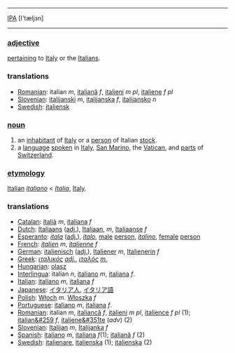 ----
[[IPA]] [I'tæljзn]
----

===[[adjective]]===

[[pertain|pertaining]] to [[Italy]] or the [[Italian|Italians]].

===translations===

*[[Romanian]]: italian ''m'', [[italiană]] ''f'', [[italieni]] ''m pl'', [[italiene]] ''f pl''
*[[Slovenian]]: [[italijanski]] ''m'', [[italijanska]] ''f'', [[italijansko]] ''n''
*[[Swedish]]: [[italiensk]]



===[[noun]] ===

# an [[inhabitant]] of [[Italy]] or a [[person]] of Italian [[stock]].
# a [[language]] [[speak|spoken]] in [[Italy]], [[San Marino]], the [[Vatican]], and [[part|parts]] of [[Switzerland]].

===[[etymology]]=== 

[[Italian]] ''[[italiano]]'' < ''[[Italia]]'', [[Italy]].

===translations===

*[[Catalan]]: [[italià]] ''m'', [[italiana]] ''f''
*[[Dutch]]: [[Italiaans]] ([[adjective|adj.]]), [[Italiaan]], ''m'', [[Italiaanse]] ''f''
*[[Esperanto]]: ''[[itala]]'' ([[adjective|adj.]]), ''[[italo]]'', [[male]] [[person]], ''[[italino]]'', [[female]] [[person]]
*[[French]]: ''[[italien]]'' ''m'', ''[[italienne]]'' ''f''
*[[German]]: [[italienisch]] ([[adjective|adj.]]), [[Italiener]] ''m'', [[Italienerin]] ''f''
*[[Greek]]: ''[[ιταλικός]]'' ''[[adjective|adj.]]'', ''[[ιταλός]]'' ''[[masculine|m.]]''
*[[Hungarian]]: [[olasz]]
*[[Interlingua]]: italian ''n'', [[italiano]]  ''m'', [[italiana]]  ''f''.
*[[Italian]]: [[italiano]] ''m'',  [[italiana]]  ''f''
*[[Japanese]]: [[イタリア人]], [[イタリア語]]
*[[Polish]]: [[Włoch]] ''m''. [[Włoszka]] ''f''
*[[Portuguese]]: [[italiano]] ''m'', [[italiana]] ''f''.
*[[Romanian]]: italian ''m'', [[italiancă]] ''f'', [[italieni]] ''m pl'', [[italience]] ''f pl'' (1); [[italian&#259]] ''f'', [[italiene&#351te]] (''adv'') (2)
*[[Slovenian]]: [[Italijan]] ''m'', [[Italijanka]] ''f''
*[[Spanish]]: [[italiano]]  ''m'', [[italiana]]  ''f''(1); [[italiană]] ''f'' (2)
*[[Swedish]]: [[italienare]], [[italienska]] (1); [[italienska]] (2)